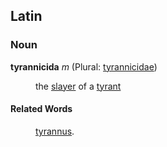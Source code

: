 ==Latin==
===Noun===
'''tyrannicida''' ''m'' (Plural: [[tyrannicidae]])

: the [[slayer]] of a [[tyrant]]

====Related Words====
: [[tyrannus]].